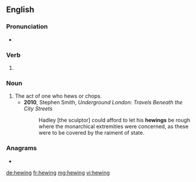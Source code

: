 ==English==

===Pronunciation===
* {{IPA|/ˈhjuːɪŋ/|lang=en}}

===Verb===
{{head|en|present participle}}

# {{present participle of|hew|lang=en|nocat=1}}

===Noun===
{{en-noun}}

# The act of one who hews or chops.
#* '''2010''', Stephen Smith, ''Underground London: Travels Beneath the City Streets''
#*: Hadley [the sculptor] could afford to let his '''hewings''' be rough where the monarchical extremities were concerned, as these were to be covered by the raiment of state.

===Anagrams===
* {{l|en|whinge}}

[[de:hewing]]
[[fr:hewing]]
[[mg:hewing]]
[[vi:hewing]]